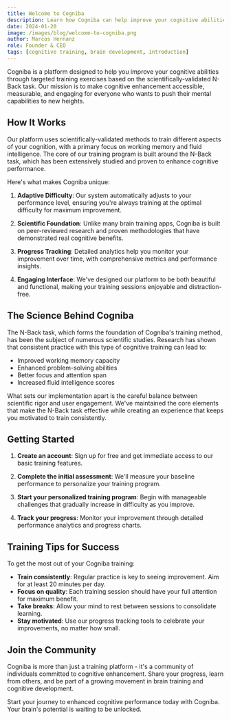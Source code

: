 ```yaml
---
title: Welcome to Cogniba
description: Learn how Cogniba can help improve your cognitive abilities through scientifically-backed training methods.
date: 2024-01-20
image: /images/blog/welcome-to-cogniba.png
author: Marcos Hernanz
role: Founder & CEO
tags: [cognitive training, brain development, introduction]
---
```


Cogniba is a platform designed to help you improve your cognitive abilities through targeted training exercises based on the scientifically-validated N-Back task. Our mission is to make cognitive enhancement accessible, measurable, and engaging for everyone who wants to push their mental capabilities to new heights.

## How It Works

Our platform uses scientifically-validated methods to train different aspects of your cognition, with a primary focus on working memory and fluid intelligence. The core of our training program is built around the N-Back task, which has been extensively studied and proven to enhance cognitive performance.

Here's what makes Cogniba unique:

1. **Adaptive Difficulty**: Our system automatically adjusts to your performance level, ensuring you're always training at the optimal difficulty for maximum improvement.

2. **Scientific Foundation**: Unlike many brain training apps, Cogniba is built on peer-reviewed research and proven methodologies that have demonstrated real cognitive benefits.

3. **Progress Tracking**: Detailed analytics help you monitor your improvement over time, with comprehensive metrics and performance insights.

4. **Engaging Interface**: We've designed our platform to be both beautiful and functional, making your training sessions enjoyable and distraction-free.

## The Science Behind Cogniba

The N-Back task, which forms the foundation of Cogniba's training method, has been the subject of numerous scientific studies. Research has shown that consistent practice with this type of cognitive training can lead to:

- Improved working memory capacity
- Enhanced problem-solving abilities
- Better focus and attention span
- Increased fluid intelligence scores

What sets our implementation apart is the careful balance between scientific rigor and user engagement. We've maintained the core elements that make the N-Back task effective while creating an experience that keeps you motivated to train consistently.

## Getting Started

1. **Create an account**: Sign up for free and get immediate access to our basic training features.

2. **Complete the initial assessment**: We'll measure your baseline performance to personalize your training program.

3. **Start your personalized training program**: Begin with manageable challenges that gradually increase in difficulty as you improve.

4. **Track your progress**: Monitor your improvement through detailed performance analytics and progress charts.

## Training Tips for Success

To get the most out of your Cogniba training:

- **Train consistently**: Regular practice is key to seeing improvement. Aim for at least 20 minutes per day.
- **Focus on quality**: Each training session should have your full attention for maximum benefit.
- **Take breaks**: Allow your mind to rest between sessions to consolidate learning.
- **Stay motivated**: Use our progress tracking tools to celebrate your improvements, no matter how small.

## Join the Community

Cogniba is more than just a training platform - it's a community of individuals committed to cognitive enhancement. Share your progress, learn from others, and be part of a growing movement in brain training and cognitive development.

Start your journey to enhanced cognitive performance today with Cogniba. Your brain's potential is waiting to be unlocked.
